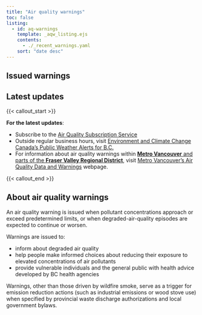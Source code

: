```yaml
---
title: "Air quality warnings"
toc: false
listing:
  - id: aq-warnings
    template: _aqw_listing.ejs
    contents:
      - ./_recent_warnings.yaml
    sort: "date desc"
---
```


## Issued warnings

::: {#aq-warnings}
:::

## Latest updates

{{< callout_start >}}

**For the latest updates**:

- Subscribe to the [Air Quality Subscription Service](https://www2.gov.bc.ca/gov/content/environment/air-land-water/air/air-quality/air-advisories/air-quality-subscription-service)
- Outside regular business hours, visit [Environment and Climate Change Canada’s Public Weather Alerts for B.C.](https://weather.gc.ca/?province=bc&zoom=5&alertTableFilterProv=BC)
- For information about air quality warnings within [**Metro Vancouver** and parts of the **Fraser Valley Regional District**](https://gis.metrovancouver.org/maps/Air), visit [Metro Vancouver’s Air Quality Data and Warnings](https://metrovancouver.org/services/air-quality-climate-action/air-quality-data-and-advisories) webpage.

{{< callout_end >}}


## About air quality warnings

An air quality warning is issued when pollutant concentrations approach or exceed predetermined limits, or when degraded-air-quality episodes are expected to continue or worsen.

Warnings are issued to:

- inform about degraded air quality
- help people make informed choices about reducing their exposure to elevated concentrations of air pollutants
- provide vulnerable individuals and the general public with health advice developed by BC health agencies

Warnings, other than those driven by wildfire smoke, serve as a trigger for emission reduction actions (such as industrial emissions or wood stove use) when specified by provincial waste discharge authorizations and local government bylaws.
